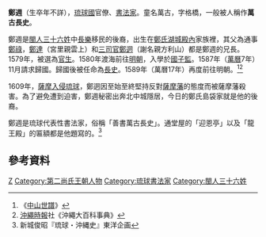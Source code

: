 '''鄭週'''（生卒年不詳），[[琉球國|琉球國]]官僚、[[書法家|書法家]]。童名萬古，字格橋，一般被人稱作'''萬古長史'''。

鄭週是[[閩人三十六姓|閩人三十六姓]]中[[長樂市|長樂]]移民的後裔，出生在[[鄭氏湖城殿內|鄭氏湖城殿內]]家族裡，其父為通事[[鄭祿|鄭祿]]，[[鄭達|鄭達]]（宮里親雲上）和[[三司官|三司官]][[鄭迵|鄭迵]]（謝名親方利山）都是鄭週的兄長。1579年，被選為[[官生|官生]]。1580年渡海前往[[明朝|明朝]]，入學於[[國子監|國子監]]。1587年（[[萬曆|萬曆]]7年）11月請求歸國。歸國後被任命為[[長史|長史]]。1589年（萬曆17年）再度前往明朝。<ref>《[[中山世譜|中山世譜]]》</ref><ref>[[沖繩時報|沖繩時報]]社《沖繩大百科事典》</ref>

1609年，[[薩摩入侵琉球|薩摩入侵琉球]]，鄭迵因至始至終堅持反對[[薩摩藩|薩摩藩]]的態度而被薩摩藩殺害。為了避免遭到迫害，鄭週秘密出奔北中城隱居，今日的鄭氏島袋家就是他的後裔。

鄭週是琉球代表性書法家，俗稱「善書萬古長史」。通堂屋的「迎恩亭」以及「龍王殿」的匾額都是他題寫的。<ref>新城俊昭『琉球・沖縄史』東洋企画</ref>

==參考資料==
{{reflist}}


[[Category:鄭姓|Z]]
[[Category:第二尚氏王朝人物|Category:第二尚氏王朝人物]]
[[Category:琉球書法家|Category:琉球書法家]]
[[Category:閩人三十六姓|Category:閩人三十六姓]]
